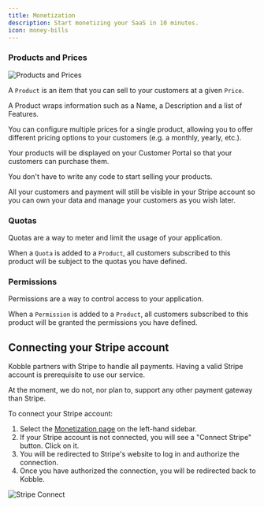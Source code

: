 ```yaml
---
title: Monetization
description: Start monetizing your SaaS in 10 minutes.
icon: money-bills
---
```


### Products and Prices

![Products and Prices](/images/product-relations.jpg)

A `Product` is an item that you can sell to your customers at a given `Price`.

A Product wraps information such as a Name, a Description and a list of Features.

You can configure multiple prices for a single product, allowing you to offer different pricing options to your customers (e.g. a monthly, yearly, etc.).

Your products will be displayed on your Customer Portal so that your customers can purchase them.

You don't have to write any code to start selling your products.


<Note>
    All your customers and payment will still be visible in your Stripe account so you can own your data and manage your customers as you wish later.
</Note>

### Quotas

Quotas are a way to meter and limit the usage of your application.

When a `Quota` is added to a `Product`, all customers subscribed to this product will be subject to the quotas you have defined.

### Permissions

Permissions are a way to control access to your application.

When a `Permission` is added to a `Product`, all customers subscribed to this product will be granted the permissions you have defined.


## Connecting your Stripe account

Kobble partners with Stripe to handle all payments. Having a valid Stripe account is prerequisite to use our service.

<Note>
    At the moment, we do not, nor plan to, support any other payment gateway than Stripe.
</Note>

To connect your Stripe account:

1. Select the [Monetization page](https://app.kobble.io/p/monetize/products) on the left-hand sidebar.
2. If your Stripe account is not connected, you will see a "Connect Stripe" button. Click on it.
3. You will be redirected to Stripe's website to log in and authorize the connection.
4. Once you have authorized the connection, you will be redirected back to Kobble.

![Stripe Connect](/images/settings/stripe-connect.jpeg)

